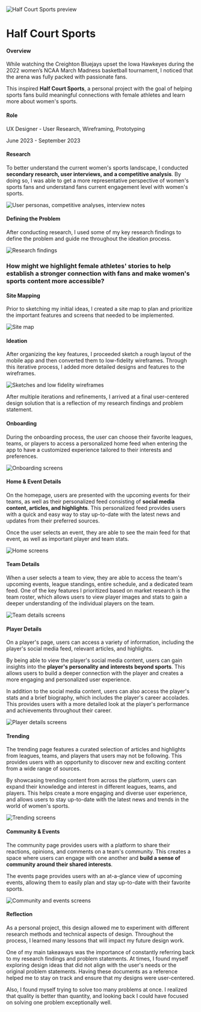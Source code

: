 
![Half Court Sports preview](/images/half-court-sports/half-court-sports.png)

# Half Court Sports

<Divider />

#### Overview

While watching the Creighton Bluejays upset the Iowa Hawkeyes during the 2022 women’s NCAA March
Madness basketball tournament, I noticed that the arena was fully packed with passionate fans.

This inspired **Half Court Sports**, a personal project with the goal of helping sports fans build
meaningful connections with female athletes and learn more about women's sports.

#### Role

UX Designer - User Research, Wireframing, Prototyping

June 2023 - September 2023

#### Research

To better understand the current women's sports landscape, I conducted **secondary research,
user interviews, and a competitive analysis**. By doing so, I was able to get a more representative
perspective of women's sports fans and understand fans current engagement level with women's sports.

![User personas, competitive analyses, interview notes](/images/half-court-sports/research.png)

#### Defining the Problem

After conducting research, I used some of my key research findings to define the problem and
guide me throughout the ideation process.

![Research findings](/images/half-court-sports/research-findings.png)

### How might we highlight female athletes' stories to help establish a stronger connection with fans and make women's sports content more accessible?

#### Site Mapping

Prior to sketching my initial ideas, I created a site map to plan and prioritize the important
features and screens that needed to be implemented.

![Site map](/images/half-court-sports/site-map.png)

#### Ideation

After organizing the key features, I proceeded sketch a rough layout of the mobile app and then
converted them to low-fidelity wireframes. Through this iterative process, I added more detailed
designs and features to the wireframes.

![Sketches and low fidelity wireframes](/images/half-court-sports/sketches.png)

After multiple iterations and refinements, I arrived at a final user-centered design solution
that is a reflection of my research findings and problem statement.

#### Onboarding

During the onboarding process, the user can choose their favorite leagues, teams, or players to
access a personalized home feed when entering the app to have a customized experience tailored
to their interests and preferences.

![Onboarding screens](/images/half-court-sports/onboarding.png)

#### Home & Event Details

On the homepage, users are presented with the upcoming events for their teams, as well as their
personalized feed consisting of **social media content, articles, and highlights**. This personalized
feed provides users with a quick and easy way to stay up-to-date with the latest news and updates
from their preferred sources.

Once the user selects an event, they are able to see the main feed for that event, as well as
important player and team stats.

![Home screens](/images/half-court-sports/home.png)

#### Team Details

When a user selects a team to view, they are able to access the team's upcoming events, league
standings, entire schedule, and a dedicated team feed. One of the key features I prioritized
based on market research is the team roster, which allows users to view player images and stats
to gain a deeper understanding of the individual players on the team.

![Team details screens](/images/half-court-sports/team-details.png)

#### Player Details

On a player's page, users can access a variety of information, including the player's social media
feed, relevant articles, and highlights.

By being able to view the player's social media content, users can gain insights into the **player's
personality and interests beyond sports**. This allows users to build a deeper connection with the
player and creates a more engaging and personalized user experience.

In addition to the social media content, users can also access the player's stats and a brief
biography, which includes the player's career accolades. This provides users with a more detailed
look at the player's performance and achievements throughout their career.

![Player details screens](/images/half-court-sports/player-details.png)

#### Trending

The trending page features a curated selection of articles and highlights from leagues,
teams, and players that users may not be following. This provides users with an opportunity
to discover new and exciting content from a wide range of sources.

By showcasing trending content from across the platform, users can expand their knowledge and
interest in different leagues, teams, and players. This helps create a more engaging and diverse
user experience, and allows users to stay up-to-date with the latest news and trends in the world
of women's sports.

![Trending screens](/images/half-court-sports/trending.png)

#### Community & Events

The community page provides users with a platform to share their reactions, opinions, and
comments on a team's community. This creates a space where users can engage with one another
and **build a sense of community around their shared interests**.

The events page provides users with an at-a-glance view of upcoming events, allowing them to
easily plan and stay up-to-date with their favorite sports.

![Community and events screens](/images/half-court-sports/community.png)

#### Reflection

As a personal project, this design allowed me to experiment with different research methods and
technical aspects of design. Throughout the process, I learned many lessons that will impact my
future design work.

One of my main takeaways was the importance of constantly referring back to my research findings
and problem statements. At times, I found myself exploring design ideas that did not align with the
user's needs or the original problem statements. Having these documents as a reference helped me
to stay on track and ensure that my designs were user-centered.

Also, I found myself trying to solve too many problems at once. I realized that quality is better
than quantity, and looking back I could have focused on solving one problem exceptionally well.
